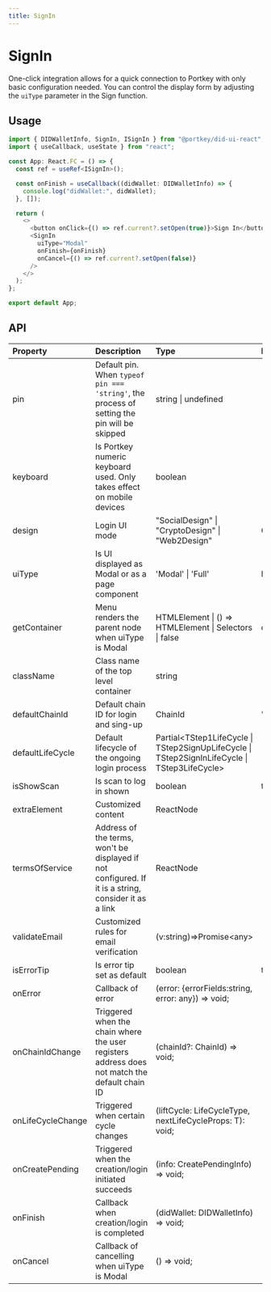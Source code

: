 ```yaml
---
title: SignIn
---
```


# SignIn

One-click integration allows for a quick connection to Portkey with only basic configuration needed. You can control the display form by adjusting the `uiType` parameter in the Sign function.

## Usage

```typescript
import { DIDWalletInfo, SignIn, ISignIn } from "@portkey/did-ui-react";
import { useCallback, useState } from "react";

const App: React.FC = () => {
  const ref = useRef<ISignIn>();

  const onFinish = useCallback((didWallet: DIDWalletInfo) => {
    console.log("didWallet:", didWallet);
  }, []);

  return (
    <>
      <button onClick={() => ref.current?.setOpen(true)}>Sign In</button>
      <SignIn
        uiType="Modal"
        onFinish={onFinish}
        onCancel={() => ref.current?.setOpen(false)}
      />
    </>
  );
};

export default App;
```

## API

| Property          | Description                                                                                          | Type                                                                                           | Default       | Version |
| :---------------- | :--------------------------------------------------------------------------------------------------- | :--------------------------------------------------------------------------------------------- | :------------ | :------ |
| pin               | Default pin. When `typeof pin === 'string'`, the process of setting the pin will be skipped          | string \| undefined                                                                            | -             | 1.5.3+  |
| keyboard          | Is Portkey numeric keyboard used. Only takes effect on mobile devices                                | boolean                                                                                        | -             | 1.5.3+  |
| design            | Login UI mode                                                                                        | "SocialDesign" \| "CryptoDesign" \| "Web2Design"                                               | CryptoDesign  |         |
| uiType            | Is UI displayed as Modal or as a page component                                                      | 'Modal' \| 'Full'                                                                              | Modal         |         |
| getContainer      | Menu renders the parent node when uiType is Modal                                                    | HTMLElement \| () => HTMLElement \| Selectors \| false                                         | document.body |         |
| className         | Class name of the top level container                                                                | string                                                                                         | -             |         |
| defaultChainId    | Default chain ID for login and sing-up                                                               | ChainId                                                                                        | 'AELF'        |         |
| defaultLifeCycle  | Default lifecycle of the ongoing login process                                                       | Partial<TStep1LifeCycle \| TStep2SignUpLifeCycle \| TStep2SignInLifeCycle \| TStep3LifeCycle\> | -             |         |
| isShowScan        | Is scan to log in shown                                                                              | boolean                                                                                        | true          |         |
| extraElement      | Customized content                                                                                   | ReactNode                                                                                      | -             |         |
| termsOfService    | Address of the terms, won't be displayed if not configured. If it is a string, consider it as a link | ReactNode                                                                                      | -             |         |
| validateEmail     | Customized rules for email verification                                                              | (v:string)=>Promise<any\>                                                                      | -             |         |
| isErrorTip        | Is error tip set as default                                                                          | boolean                                                                                        | true          |         |
| onError           | Callback of error                                                                                    | (error: {errorFields:string, error: any}) => void;                                             | -             |         |
| onChainIdChange   | Triggered when the chain where the user registers address does not match the default chain ID        | (chainId?: ChainId) => void;                                                                   | -             |         |
| onLifeCycleChange | Triggered when certain cycle changes                                                                 | (liftCycle: LifeCycleType, nextLifeCycleProps: T): void;                                       | -             |         |
| onCreatePending   | Triggered when the creation/login initiated succeeds                                                 | (info: CreatePendingInfo) => void;                                                             | -             |         |
| onFinish          | Callback when creation/login is completed                                                            | (didWallet: DIDWalletInfo) => void;                                                            | -             |         |
| onCancel          | Callback of cancelling when uiType is Modal                                                          | () => void;                                                                                    | -             |         |
